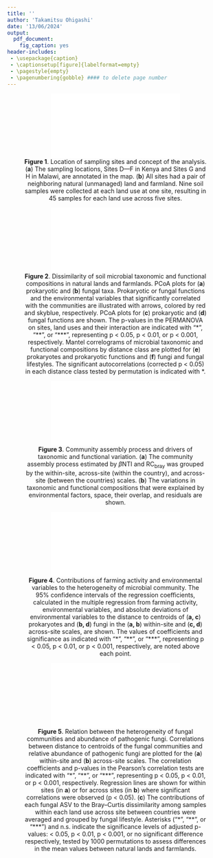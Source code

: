 ```yaml
---
title: ''
author: 'Takamitsu Ohigashi'
date: '13/06/2024'
output:
  pdf_document:
    fig_caption: yes
header-includes:
 - \usepackage{caption}
 - \captionsetup[figure]{labelformat=empty}
 - \pagestyle{empty}
 - \pagenumbering{gobble} #### to delete page number
---
```



<center>

![**Figure 1**\. Location of sampling sites and concept of the analysis. (**a**) The sampling locations, Sites D—F in Kenya and Sites G and H in Malawi, are annotated in the map. (**b**) All sites had a pair of neighboring natural (unmanaged) land and farmland. Nine soil samples were collected at each land use at one site, resulting in 45 samples for each land use across five sites.](FigMain_out_re/FigM_concept_via.upload.pdf)

</center>

\clearpage


<center>

![**Figure 2**\. Dissimilarity of soil microbial taxonomic and functional compositions in natural lands and farmlands. PCoA plots for (**a**) prokaryotic and (**b**) fungal taxa. Prokaryotic or fungal functions and the environmental variables that significantly correlated with the communities are illustrated with arrows, colored by red and skyblue, respectively. PCoA plots for (**c**) prokaryotic and (**d**) fungal functions are shown. The p-values in the PERMANOVA on sites, land uses and their interaction are indicated with "\*", "\*\*", or "\*\*\*", representing p \< 0.05, p \< 0.01, or p \< 0.001, respectively. Mantel correlograms of microbial taxonomic and functional compositions by distance class are plotted for (**e**) prokaryotes and prokaryotic functions and (**f**) fungi and fungal lifestyles. The significant autocorrelations (corrected p \< 0.05) in each distance class tested by permutation is indicated with \*.](FigMain_out_re/FigM_PCoA_Mantel.pdf)

</center>

\clearpage


<center>

![**Figure 3**\. Community assembly process and drivers of taxonomic and functional variation. (**a**) The community assembly process estimated by $\beta$NTI and RC~bray~ was grouped by the within-site, across-site (within the country), and across-site (between the countries) scales. (**b**) The variations in taxonomic and functional compositions that were explained by environmental factors, space, their overlap, and residuals are shown.](FigMain_out_re/FigM_assemblyprocess.varpart.pdf)

</center>

\clearpage

<center>

![**Figure 4**\. Contributions of farming activity and environmental variables to the heterogeneity of microbial community. The 95% confidence intervals of the regression coefficients, calculated in the multiple regression from farming activity, environmental variables, and absolute deviations of environmental variables to the distance to centroids of (**a, c**) prokaryotes and (**b, d**) fungi in the (**a, b**) within-site and (**c, d**) across-site scales, are shown. The values of coefficients and significance as indicated with "\*", "\*\*", or "\*\*\*", representing p \< 0.05, p \< 0.01, or p \< 0.001, respectively, are noted above each point.](FigMain_out_re/FigM_multireg.pdf)

</center>

\clearpage

<center>

![**Figure 5**\. Relation between the heterogeneity of fungal communities and abundance of pathogenic fungi. Correlations between distance to centroids of the fungal communities and relative abundance of pathogenic fungi are plotted for the (**a**) within-site and (**b**) across-site scales. The correlation coefficients and p-values in the Pearson's correlation tests are indicated with "\*", "\*\*", or "\*\*\*", representing p \< 0.05, p \< 0.01, or p \< 0.001, respectively. Regression lines are shown for within sites (in **a**) or for across sites (in **b**) where significant correlations were observed (p < 0.05). (**c**) The contributions of each fungal ASV to the Bray--Curtis dissimilarity among samples within each land use across site between countries were averaged and grouped by fungal lifestyle. Asterisks ("\*", "\*\*", or "\*\*\*") and n.s. indicate the significance levels of adjusted p-values: \< 0.05, p \< 0.01, p \< 0.001, or no significant difference respectively, tested by 1000 permutations to assess differences in the mean values between natural lands and farmlands.](FigMain_out_re/FigM_cor.fungihetero.patho_contrib.hetero.pdf)

</center>
